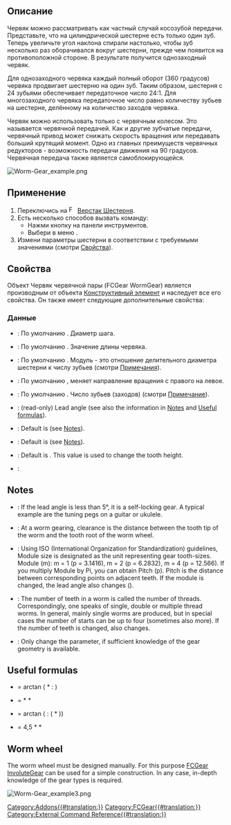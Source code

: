<languages/>

{{Docnav/ru
|[[FCGear_CrownGear/ru|Коронная Шестерня]] 
|[[FCGear_TimingGear/ru|Распределительная Шестерня]] 
|[[FCGear_Workbench/ru|Шестерня]]
|IconL=FCGear_CrownGear.svg
|IconR=FCGear_TimingGear.svg
|IconC=FCGear_workbench_icon.svg
}}

{{GuiCommand/ru
|Name=FCGear WormGear
|Name/ru=Шестерня Червяк червячной пары
|MenuLocation=Шестерня → Червяк червячной пары
|Workbenches=[[FCGear_Workbench/ru|Шестерня]]
|Shortcut=Нет
|Version=v0.16
|SeeAlso=[[PartDesign_InvoluteGear/ru|Проектная деталь Эвольвентная шестерня]]
}}

<span id="Description"></span>
==Описание==

Червяк можно рассматривать как частный случай косозубой передачи. Представьте, что на цилиндрической шестерне есть только один зуб. Теперь увеличьте угол наклона спирали настолько, чтобы зуб несколько раз оборачивался вокруг шестерни, прежде чем появится на противоположной стороне. В результате получится однозаходный червяк.

Для однозаходного червяка каждый полный оборот (360 градусов) червяка продвигает шестерню на один зуб. Таким образом, шестерня с 24 зубьями обеспечивает передаточное число 24:1. Для многозаходного червяка передаточное число равно количеству зубьев на шестерне, делённому на количество заходов червяка.

Червяк можно использовать только с червячным колесом. Это называется червячной передачей. Как и другие зубчатые передачи, червячный привод может снижать скорость вращения или передавать больший крутящий момент. Одно из главных преимуществ червячных редукторов - возможность передачи движения на 90 градусов. Червячная передача также является самоблокирующейся.

[[Image:Worm-Gear_example.png]]
{{Caption|Червячный вал (количество зубьев 3)}}

<span id="Usage"></span>
== Применение ==

# Переключись на [[Image:FCGear_workbench_icon.svg|16px]] [[FCGear_Workbench/ru|Верстак Шестерня]].
# Есть несколько способов вызвать команду:
#* Нажми кнопку {{Button|[[File:FCGear_WormGear.svg|16px]] [[FCGear_WormGear/ru|Червяк червячной пары]]}} на панели инструментов.
#* Выбери в меню {{MenuCommand|Шестерня → [[File:FCGear_WormGear.svg|16px]] Червяк червячной пары}}.
# Измени параметры шестерни в соответствии с требуемыми значениями (смотри [[#Properties|Свойства]]).

<span id="Properties"></span>
== Свойства ==

Объект Червяк червячной пары (FCGear WormGear) является производным от объекта [[Part_Feature/ru|Конструктивный элемент]] и наследует все его свойства. Он также имеет следующие дополнительные свойства:

<span id="Data"></span>
=== Данные ===

{{Properties_Title|base - базовые}}

* {{PropertyData|diameter - диаметр|Длина}}: По умолчанию {{Value|5 мм}}. Диаметр шага.
* {{PropertyData|height - высота|Длина}}: По умолчанию {{Value|5 мм}}. Значение длины червяка.
* {{PropertyData|module - модуль|Длина}}: По умолчанию {{Value|1 мм}}. Модуль - это отношение делительного диаметра шестерни к числу зубьев (смотри [[#Notes|Примечания]]).
* {{PropertyData|reverse_pitch - обратный_шаг|Булево}}: По умолчанию {{False}}, {{True}} меняет направление вращения с правого на левое.
* {{PropertyData|num_teeth - число_зубьев|Целое число}}: По умолчанию {{Value|3}}. Число зубьев (заходов) (смотри [[#Notes|Примечание]]).

{{Properties_Title|computed - вычисленные}}

* {{PropertyData|beta|Angle}}: (read-only) Lead angle (see also the information in [[#Notes|Notes]] and [[#Useful_formulas|Useful formulas]]).

{{Properties_Title|involute}}

* {{PropertyData|pressure_angle|Angle}}: Default is {{Value|20 °}} (see [[#Notes|Notes]]).

{{Properties_Title|tolerance}}

* {{PropertyData|clearance|Float}}: Default is {{Value|0.25}} (see [[#Notes|Notes]]).
* {{PropertyData|head|Float}}: Default is {{Value|0}}. This value is used to change the tooth height.

{{Properties_Title|version}}

* {{PropertyData|version|String}}:

==Notes==

* {{Emphasis|beta}}: If the lead angle is less than 5°, it is a self-locking gear. A typical example are the tuning pegs on a guitar or ukulele.
* {{Emphasis|clearance}}: At a worm gearing, clearance is the distance between the tooth tip of the worm and the tooth root of the worm wheel.
* {{Emphasis|module}}: Using ISO (International Organization for Standardization) guidelines, Module size is designated as the unit representing gear tooth-sizes. Module (m): m = 1 (p = 3.1416), m = 2 (p = 6.2832), m = 4 (p = 12.566). If you multiply Module by Pi, you can obtain Pitch (p). Pitch is the distance between corresponding points on adjacent teeth. If the module is changed, the lead angle also changes ({{Emphasis|beta}}).
* {{Emphasis|teeth}}: The number of teeth in a worm is called the number of threads. Correspondingly, one speaks of single, double or multiple thread worms. In general, mainly single worms are produced, but in special cases the number of starts can be up to four (sometimes also more). If the number of teeth is changed, {{Emphasis|beta}} also changes.
* {{Emphasis|pressure_parameter}}: Only change the parameter, if sufficient knowledge of the gear geometry is available.

==Useful formulas==

*{{Emphasis|beta (lead angle)}} = arctan ({{Emphasis|module}} * {{Emphasis|teeth}} : {{Emphasis|pitchdiameter (diameter)}})
*{{Emphasis|axial pitch}} = {{Emphasis|pi}} * {{Emphasis|module}} * {{Emphasis|teeth}}
*{{Emphasis|beta (lead angle)}} = arctan ({{Emphasis|axial pitch}} : ({{Emphasis|pitchdiameter (diameter)}} * {{Emphasis|pi}}))
*{{Emphasis|worm length}} = 4,5 * {{Emphasis|module}} * {{Emphasis|pi}}

==Worm wheel==

The worm wheel must be designed manually. For this purpose [[FCGear_InvoluteGear|FCGear InvoluteGear]] can be used for a simple construction. In any case, in-depth knowledge of the gear types is required.

[[Image:Worm-Gear example3.png]]
{{Caption|Worm with worm wheel}}


{{Docnav
|[[FCGear_CrownGear|CrownGear]] 
|[[FCGear_TimingGear|TimingGear]] 
|[[FCGear_Workbench|FCGear]]
|IconL=FCGear_CrownGear.svg
|IconR=FCGear_TimingGear.svg
|IconC=FCGear_workbench_icon.svg
}}

[[Category:Addons{{#translation:}}]]
[[Category:FCGear{{#translation:}}]]
[[Category:External Command Reference{{#translation:}}]]
